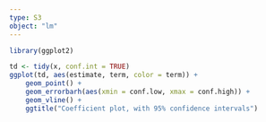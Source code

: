 ```yaml
---
type: S3
object: "lm"
---
```


```r
library(ggplot2)

td <- tidy(x, conf.int = TRUE)
ggplot(td, aes(estimate, term, color = term)) +
    geom_point() +
    geom_errorbarh(aes(xmin = conf.low, xmax = conf.high)) +
    geom_vline() +
    ggtitle("Coefficient plot, with 95% confidence intervals")
```
